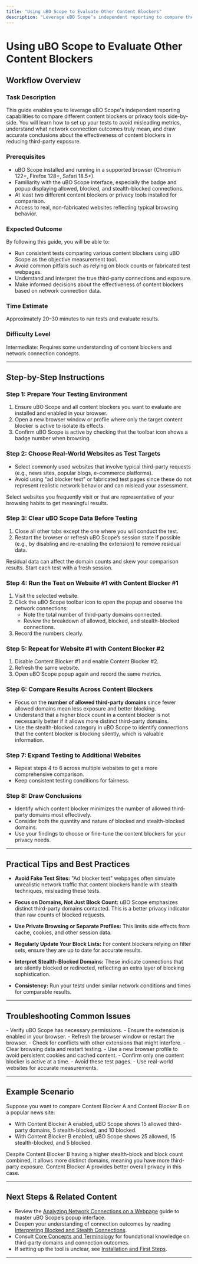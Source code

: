```yaml
---
title: "Using uBO Scope to Evaluate Other Content Blockers"
description: "Leverage uBO Scope’s independent reporting to compare the effectiveness of different content blockers or privacy tools. This pragmatic guide demonstrates how to run side-by-side comparisons, avoid misleading test sites, and draw meaningful conclusions about true third-party exposure."
---
```


# Using uBO Scope to Evaluate Other Content Blockers

## Workflow Overview

### Task Description
This guide enables you to leverage uBO Scope's independent reporting capabilities to compare different content blockers or privacy tools side-by-side. You will learn how to set up your tests to avoid misleading metrics, understand what network connection outcomes truly mean, and draw accurate conclusions about the effectiveness of content blockers in reducing third-party exposure.

### Prerequisites
- uBO Scope installed and running in a supported browser (Chromium 122+, Firefox 128+, Safari 18.5+).
- Familiarity with the uBO Scope interface, especially the badge and popup displaying allowed, blocked, and stealth-blocked connections.
- At least two different content blockers or privacy tools installed for comparison.
- Access to real, non-fabricated websites reflecting typical browsing behavior.

### Expected Outcome
By following this guide, you will be able to:
- Run consistent tests comparing various content blockers using uBO Scope as the objective measurement tool.
- Avoid common pitfalls such as relying on block counts or fabricated test webpages.
- Understand and interpret the true third-party connections and exposure.
- Make informed decisions about the effectiveness of content blockers based on network connection data.

### Time Estimate
Approximately 20–30 minutes to run tests and evaluate results.

### Difficulty Level
Intermediate: Requires some understanding of content blockers and network connection concepts.

---

## Step-by-Step Instructions

### Step 1: Prepare Your Testing Environment
1. Ensure uBO Scope and all content blockers you want to evaluate are installed and enabled in your browser.
2. Open a new browser window or profile where only the target content blocker is active to isolate its effects.
3. Confirm uBO Scope is active by checking that the toolbar icon shows a badge number when browsing.

### Step 2: Choose Real-World Websites as Test Targets
- Select commonly used websites that involve typical third-party requests (e.g., news sites, popular blogs, e-commerce platforms).
- Avoid using "ad blocker test" or fabricated test pages since these do not represent realistic network behavior and can mislead your assessment.

<Tip>
Select websites you frequently visit or that are representative of your browsing habits to get meaningful results.
</Tip>

### Step 3: Clear uBO Scope Data Before Testing
1. Close all other tabs except the one where you will conduct the test.
2. Restart the browser or refresh uBO Scope’s session state if possible (e.g., by disabling and re-enabling the extension) to remove residual data.

<Warning>
Residual data can affect the domain counts and skew your comparison results. Start each test with a fresh session.
</Warning>

### Step 4: Run the Test on Website #1 with Content Blocker #1
1. Visit the selected website.
2. Click the uBO Scope toolbar icon to open the popup and observe the network connections:
   - Note the total number of third-party domains connected.
   - Review the breakdown of allowed, blocked, and stealth-blocked connections.
3. Record the numbers clearly.

### Step 5: Repeat for Website #1 with Content Blocker #2
1. Disable Content Blocker #1 and enable Content Blocker #2.
2. Refresh the same website.
3. Open uBO Scope popup again and record the same metrics.

### Step 6: Compare Results Across Content Blockers
- Focus on the **number of allowed third-party domains** since fewer allowed domains mean less exposure and better blocking.
- Understand that a higher block count in a content blocker is not necessarily better if it allows more distinct third-party domains.
- Use the stealth-blocked category in uBO Scope to identify connections that the content blocker is blocking silently, which is valuable information.

### Step 7: Expand Testing to Additional Websites
- Repeat steps 4 to 6 across multiple websites to get a more comprehensive comparison.
- Keep consistent testing conditions for fairness.

### Step 8: Draw Conclusions
- Identify which content blocker minimizes the number of allowed third-party domains most effectively.
- Consider both the quantity and nature of blocked and stealth-blocked domains.
- Use your findings to choose or fine-tune the content blockers for your privacy needs.

---

## Practical Tips and Best Practices

- **Avoid Fake Test Sites:** "Ad blocker test" webpages often simulate unrealistic network traffic that content blockers handle with stealth techniques, misleading these tests.

- **Focus on Domains, Not Just Block Count:** uBO Scope emphasizes distinct third-party domains contacted. This is a better privacy indicator than raw counts of blocked requests.

- **Use Private Browsing or Separate Profiles:** This limits side effects from cache, cookies, and other session data.

- **Regularly Update Your Block Lists:** For content blockers relying on filter sets, ensure they are up to date for accurate results.

- **Interpret Stealth-Blocked Domains:** These indicate connections that are silently blocked or redirected, reflecting an extra layer of blocking sophistication.

- **Consistency:** Run your tests under similar network conditions and times for comparable results.

---

## Troubleshooting Common Issues

<AccordionGroup title="Troubleshooting Common Issues">
<Accordion title="No Data or Empty Popup in uBO Scope">
- Verify uBO Scope has necessary permissions.
- Ensure the extension is enabled in your browser.
- Refresh the browser window or restart the browser.
- Check for conflicts with other extensions that might interfere.
</Accordion>
<Accordion title="Inconsistent Badge Counts Between Tests">
- Clear browsing data and restart testing.
- Use a new browser profile to avoid persistent cookies and cached content.
- Confirm only one content blocker is active at a time.
</Accordion>
<Accordion title="Misleading Results from 'Ad Blocker Test' Websites">
- Avoid these test pages.
- Use real-world websites for accurate measurements.
</Accordion>
</AccordionGroup>

---

## Example Scenario

Suppose you want to compare Content Blocker A and Content Blocker B on a popular news site:

- With Content Blocker A enabled, uBO Scope shows 15 allowed third-party domains, 5 stealth-blocked, and 10 blocked.
- With Content Blocker B enabled, uBO Scope shows 25 allowed, 15 stealth-blocked, and 5 blocked.

Despite Content Blocker B having a higher stealth-block and block count combined, it allows more distinct domains, meaning you have more third-party exposure. Content Blocker A provides better overall privacy in this case.

---

## Next Steps & Related Content

- Review the [Analyzing Network Connections on a Webpage](https://docs.uboscope/guides/workflows-and-real-world-usage/analyzing-network-connections) guide to master uBO Scope’s popup interface.
- Deepen your understanding of connection outcomes by reading [Interpreting Blocked and Stealth Connections](https://docs.uboscope/guides/workflows-and-real-world-usage/interpreting-blocked-stealth-connections).
- Consult [Core Concepts and Terminology](https://docs.uboscope/overview/introduction-and-purpose/core-terminology) for foundational knowledge on third-party domains and connection outcomes.
- If setting up the tool is unclear, see [Installation and First Steps](https://docs.uboscope/guides/getting-started/install-and-setup).

---